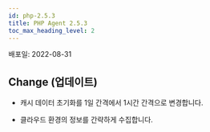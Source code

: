```yaml
---
id: php-2.5.3
title: PHP Agent 2.5.3
toc_max_heading_level: 2
---
```



배포일: 2022-08-31

## Change (업데이트)

* 캐시 데이터 초기화를 1일 간격에서 1시간 간격으로 변경합니다. 

* 클라우드 환경의 정보를 간략하게 수집합니다.
